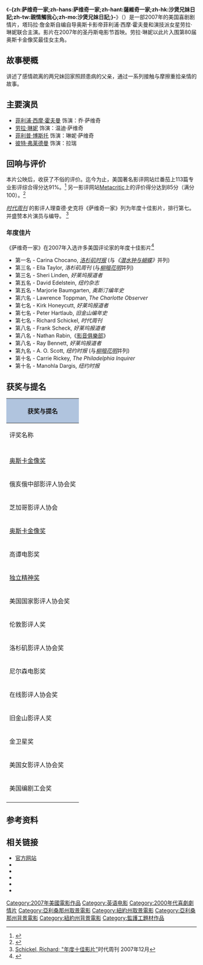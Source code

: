 {{noteTA
|T=zh:萨维奇一家;zh-hans:萨维奇一家;zh-hant:薩維奇一家;zh-hk:沙煲兄妹日記;zh-tw:親情觸我心;zh-mo:沙煲兄妹日記;
}}
{{Infobox film
| name               = -{zh:萨维奇一家;zh-hans:萨维奇一家;zh-hant:薩維奇一家;zh-hk:沙煲兄妹日記;zh-tw:親情觸我心;zh-mo:沙煲兄妹日記;}-
| original_name      = {{lang|en|The Savages}}
| image              = SavagesFilmPoster.jpg
| caption            = 
| director           = [[塔玛拉·詹金斯|塔玛拉·詹金斯]]
| producer           = [[亚历山大·佩恩|亚历山大·佩恩]]
| writer             = 塔玛拉·詹金斯
| starring           = [[劳拉·琳妮|劳拉·琳妮]]<br>[[菲利浦·西摩·霍夫曼|菲利浦·西摩·霍夫曼]]<br>[[菲利普·博斯托|菲利普·博斯托]]
| music              = [[Stephen_Trask|Stephen Trask]]
| studio             = [[This_is_that_Corporation|This is that]]
| distributor        = [[福克斯|福克斯]]探照灯
| released           = {{Film date|2007|11|28}}
| runtime            = 113 分钟
| country            = {{美國電影產地}}
| language           = 英语
| budget             = $9 百万美元
| gross              = $9,610,042
| cn_name            = 萨维奇一家
| hk_name            = 沙煲兄妹日記
| tw_name            = 親情觸我心
}}
《'''-{zh:萨维奇一家;zh-hans:萨维奇一家;zh-hant:薩維奇一家;zh-hk:沙煲兄妹日記;zh-tw:親情觸我心;zh-mo:沙煲兄妹日記;}-'''》（{{lang-en|'''The Savages'''}}）是一部2007年的美国喜剧剧情片，塔玛拉·詹金斯自编自导奥斯卡影帝菲利浦·西摩·霍夫曼和演技派女星劳拉·琳妮联合主演。影片在2007年的圣丹斯电影节首映。劳拉·琳妮以此片入围第80届奥斯卡金像奖最佳女主角。

==故事梗概==
讲述了感情疏离的两兄妹回家照顾患病的父亲，通过一系列接触与摩擦重拾亲情的故事。

==主要演员==
*[[菲利浦·西摩·霍夫曼|菲利浦·西摩·霍夫曼]] 饰演：乔·萨维奇
*[[劳拉·琳妮|劳拉·琳妮]] 饰演：温迪·萨维奇
*[[菲利普·博斯托|菲利普·博斯托]] 饰演：琳妮·萨维奇
*[[彼特·弗莱德曼|彼特·弗莱德曼]] 饰演：拉瑞

==回响与评价==
本片公映后，收获了不俗的评价。迄今为止，美国著名影评网站烂番茄上113篇专业影评综合得分达91%。<ref>{{cite web |url=http://www.rottentomatoes.com/m/savages/ |title=《萨维奇一家》专题 |accessdate=2011-10-19 |publisher=[[Rotten_Tomatoes|Rotten Tomatoes]] |archive-date=2015-11-14 |archive-url=https://web.archive.org/web/20151114104744/http://www.rottentomatoes.com/m/savages |dead-url=no }}</ref> 另一影评网站[[Metacritic|Metacritic]]上的评价得分达到85分（满分100）。<ref>{{cite web|url=http://www.metacritic.com/film/titles/savages |title=《萨维奇一家》影评专题|accessdate=2011-10-19 |publisher=[[Metacritic|Metacritic]]}}</ref>

''[[时代周刊|时代周刊]]'' 的影评人理查德·史克将《萨维奇一家》列为年度十佳影片，排行第七。并盛赞本片演员与编导。 <ref>[http://www.time.com/time/specials/2007/top10/article/0,30583,1686204_1686244_1692272,00.html [[Schickel,_Richard|Schickel, Richard]]; "年度十佳影片"]时代周刊 2007年12月</ref>

===年度佳片===
《萨维奇一家》在2007年入选许多美国评论家的年度十佳影片<ref>{{cite web |url=http://www.metacritic.com/film/awards/2007/toptens.shtml |title=Metacritic: 2007年度十佳影片 |accessdate=2011-10-19 |publisher=[[Metacritic|Metacritic]] |archiveurl=https://web.archive.org/web/20080223094629/http://www.metacritic.com/film/awards/2007/toptens.shtml |archivedate=2008-02-23 |deadurl=yes }}</ref>

*第一名 - Carina Chocano, ''[[洛杉矶时报|洛杉矶时报]]'' (与''《[[潜水钟与蝴蝶|潜水钟与蝴蝶]]》''并列)
*第三名 - Ella Taylor, ''洛杉矶周刊'' (与''[[柳暗花明|柳暗花明]]''并列)
*第三名 - Sheri Linden, ''好莱坞报道者''
*第五名 - David Edelstein, ''纽约杂志'' 
*第五名 - Marjorie Baumgarten, ''奥斯汀编年史''
*第六名 - Lawrence Toppman, ''The Charlotte Observer''
*第七名 - Kirk Honeycutt, ''好莱坞报道者''
*第七名 - Peter Hartlaub, ''旧金山编年史''
*第七名 - Richard Schickel, ''时代周刊''
*第八名 - Frank Scheck, ''好莱坞报道者''
*第八名 - Nathan Rabin,《[[影音俱樂部|影音俱樂部]]》
*第八名 - Ray Bennett, ''好莱坞报道者''
*第九名 - A. O. Scott, ''纽约时报'' (与''[[柳暗花明|柳暗花明]]''并列)
*第十名 - Carrie Rickey, ''The Philadelphia Inquirer''
*第十名 - Manohla Dargis, ''纽约时报''

==获奖与提名==
{| border="2" cellpadding="4" cellspacing="0" style="margin: 1em 1em 1em 0; background: #f9f9f9; border: 2px #aaa solid; border-collapse: collapse; font-size: 90%;"
|- bgcolor="#CCCCCC" align="center"
! colspan="4" style="background: LightSteelBlue;" | 获奖与提名
|- bgcolor="#CCCCCC" align="center"
!评奖名称
!奖项
!获奖者
!结果
|-
|-style="border-top:2px solid gray;"
|rowspan=2|[[奥斯卡金像奖|奥斯卡金像奖]]
|最佳女主角
|[[劳拉·琳妮|劳拉·琳妮]]
|{{nom}}
|-
|最佳原创剧本
|塔玛拉·詹金斯
|{{nom}}
|-
|俄亥俄中部影评人协会奖
|最佳男主角
|[[菲利普·西蒙·霍夫曼|菲利普·西蒙·霍夫曼]]
|{{won}}
|-
|rowspan=2|芝加哥影评人协会
|最佳女主角
|[[劳拉·琳妮|劳拉·琳妮]]
|{{nom}}
|-
|最佳原创剧本
|塔玛拉·詹金斯
|{{nom}}
|-
|rowspan=2|[[奥斯卡金像奖|奥斯卡金像奖]]
|最佳女主角
|[[劳拉·琳妮|劳拉·琳妮]]
|{{nom}}
|-
|最佳原创剧本
|塔玛拉·詹金斯
|{{nom}}
|-
|高谭电影奖
|最佳集体表演
|[[菲利普·西蒙·霍夫曼|菲利普·西蒙·霍夫曼]]、[[劳拉·琳妮|劳拉·琳妮]]、菲利普·博斯托
|{{nom}}
|-
|rowspan=4|[[独立精神奖|独立精神奖]]
|最佳导演
|塔玛拉·詹金斯
|{{nom}}
|-
|最佳原创剧本
|塔玛拉·詹金斯
|{{won}}
|-
|最佳男主角
|[[菲利普·西蒙·霍夫曼|菲利普·西蒙·霍夫曼]]
|{{won}}
|-
|最佳摄影
|W. Mott Hupfel III
|{{nom}}
|-
|美国国家影评人协会奖
|最佳剧本
|塔玛拉·詹金斯
|{{won}}
|-
|伦敦影评人奖
|最佳女主角
|[[劳拉·琳妮|劳拉·琳妮]]
|{{nom}}
|-
|洛杉矶影评人协会奖
|最佳剧本
|塔玛拉·詹金斯
|{{won}}
|-
|rowspan=7|尼尔森电影奖
|最佳影片
|
|{{nom}}
|-
|最佳男主角
|菲利普·西蒙·霍夫曼
|{{nom}}
|-
|最佳女主角
|劳拉·琳妮
|{{nom}}
|-
|最佳男配角
|菲利普·博斯托
|{{nom}}
|-
|最佳原创音乐
|
|{{nom}}
|-
|最佳原创剧本
|塔玛拉·詹金斯
|{{nom}}
|-
|最佳集体表演
|
|{{nom}}
|-
|在线影评人协会奖
|最佳女主角
|[[劳拉·琳妮|劳拉·琳妮]]
|{{nom}}
|-
|旧金山影评人奖
|最佳原创剧本
|塔玛拉·詹金斯
|{{won}}
|-
|金卫星奖
|最佳女主角-剧情类
|[[劳拉·琳妮|劳拉·琳妮]]
|{{nom}}
|-
|美国女影评人协会奖
|最佳女主角
|[[劳拉·琳妮|劳拉·琳妮]]
|{{won}}
|-
|美国编剧工会奖
|最佳原创剧本
|塔玛拉·詹金斯
|{{nom}}
|-
|}

==参考资料==
{{reflist|2}}

==相关链接==
* [http://www.foxsearchlight.com/thesavages/ 官方网站]
* {{IMDb title|0775529|萨维奇一家}}
* {{Allmovie title|344903|The Savages}}
* {{rotten-tomatoes|savages|The Savages}}
* {{metacritic film|the-savages|The Savages}}
* {{mojo title|savages|The Savages}}

{{Authority control}}
{{DEFAULTSORT:Savages}}

[[Category:2007年美國電影作品|Category:2007年美國電影作品]]
[[Category:英语电影|Category:英语电影]]
[[Category:2000年代喜劇劇情片|Category:2000年代喜劇劇情片]]
[[Category:亞利桑那州取景電影|Category:亞利桑那州取景電影]]
[[Category:紐約州取景電影|Category:紐約州取景電影]]
[[Category:亞利桑那州背景電影|Category:亞利桑那州背景電影]]
[[Category:紐約州背景電影|Category:紐約州背景電影]]
[[Category:監護工題材作品|Category:監護工題材作品]]